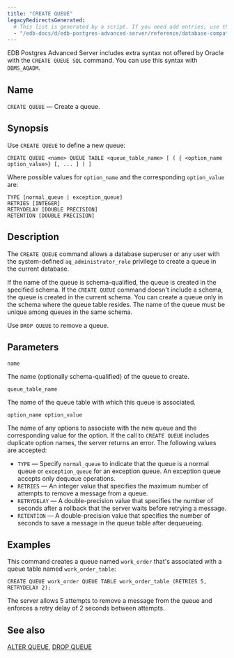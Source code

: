 ```yaml
---
title: "CREATE QUEUE"
legacyRedirectsGenerated:
  # This list is generated by a script. If you need add entries, use the `legacyRedirects` key.
  - "/edb-docs/d/edb-postgres-advanced-server/reference/database-compatibility-for-oracle-developers-reference-guide/9.6/Database_Compatibility_for_Oracle_Developers_Reference_Guide.1.044.html"
---
```


<div id="create_queue" class="registered_link"></div>

EDB Postgres Advanced Server includes extra syntax not offered by Oracle with the `CREATE QUEUE SQL` command. You can use this syntax with `DBMS_AQADM`.

## Name

`CREATE QUEUE` &mdash; Create a queue.

## Synopsis

Use `CREATE QUEUE` to define a new queue:

```text
CREATE QUEUE <name> QUEUE TABLE <queue_table_name> [ ( { <option_name option_value>} [, ... ] ) ]
```

Where possible values for `option_name` and the corresponding `option_value` are:

```text
TYPE [normal_queue | exception_queue]
RETRIES [INTEGER]
RETRYDELAY [DOUBLE PRECISION]
RETENTION [DOUBLE PRECISION]
```

## Description

The `CREATE QUEUE` command allows a database superuser or any user with the system-defined `aq_administrator_role` privilege to create a queue in the current database.

If the name of the queue is schema-qualified, the queue is created in the specified schema. If the `CREATE QUEUE` command doesn't include a schema, the queue is created in the current schema. You can create a queue only in the schema where the queue table resides. The name of the queue must be unique among queues in the same schema.

Use `DROP QUEUE` to remove a queue.

## Parameters

`name`

 The name (optionally schema-qualified) of the queue to create.

`queue_table_name`

 The name of the queue table with which this queue is associated.

`option_name option_value`

 The name of any options to associate with the new queue and the corresponding value for the option. If the call to `CREATE QUEUE` includes duplicate option names, the server returns an error. The following values are accepted:

-   `TYPE` &mdash; Specify `normal_queue` to indicate that the queue is a normal queue or `exception_queue` for an exception queue. An exception queue accepts only dequeue operations.
-   `RETRIES` &mdash; An integer value that specifies the maximum number of attempts to remove a message from a queue.                                                       
-   `RETRYDELAY` &mdash; A double-precision value that specifies the number of seconds after a rollback that the server waits before retrying a message.                                                            
-   `RETENTION` &mdash; A double-precision value that specifies the number of seconds to save a message in the queue table after dequeueing.

## Examples

This command creates a queue named `work_order` that's associated with a queue table named `work_order_table`:

```text
CREATE QUEUE work_order QUEUE TABLE work_order_table (RETRIES 5, RETRYDELAY 2);
```

The server allows 5 attempts to remove a message from the queue and enforces a retry delay of 2 seconds between attempts.

## See also

[ALTER QUEUE](06_alter_queue/#alter_queue), [DROP QUEUE](52_drop_queue/#drop_queue)

